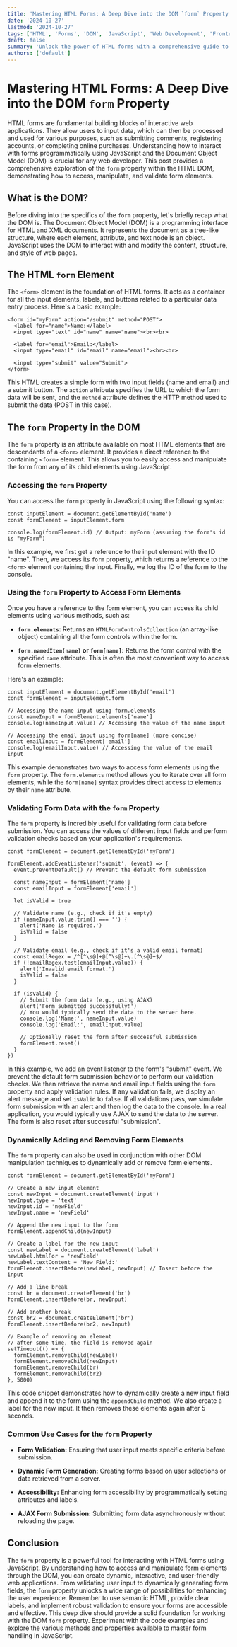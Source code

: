 ```yaml
---
title: 'Mastering HTML Forms: A Deep Dive into the DOM `form` Property'
date: '2024-10-27'
lastmod: '2024-10-27'
tags: ['HTML', 'Forms', 'DOM', 'JavaScript', 'Web Development', 'Frontend Development']
draft: false
summary: 'Unlock the power of HTML forms with a comprehensive guide to the DOM `form` property. Learn how to access, manipulate, and validate form data using JavaScript, complete with practical code examples.'
authors: ['default']
---
```


# Mastering HTML Forms: A Deep Dive into the DOM `form` Property

HTML forms are fundamental building blocks of interactive web applications. They allow users to input data, which can then be processed and used for various purposes, such as submitting comments, registering accounts, or completing online purchases. Understanding how to interact with forms programmatically using JavaScript and the Document Object Model (DOM) is crucial for any web developer. This post provides a comprehensive exploration of the `form` property within the HTML DOM, demonstrating how to access, manipulate, and validate form elements.

## What is the DOM?

Before diving into the specifics of the `form` property, let's briefly recap what the DOM is. The Document Object Model (DOM) is a programming interface for HTML and XML documents. It represents the document as a tree-like structure, where each element, attribute, and text node is an object. JavaScript uses the DOM to interact with and modify the content, structure, and style of web pages.

## The HTML `form` Element

The `<form>` element is the foundation of HTML forms. It acts as a container for all the input elements, labels, and buttons related to a particular data entry process. Here's a basic example:

```plaintext
<form id="myForm" action="/submit" method="POST">
  <label for="name">Name:</label>
  <input type="text" id="name" name="name"><br><br>

  <label for="email">Email:</label>
  <input type="email" id="email" name="email"><br><br>

  <input type="submit" value="Submit">
</form>
```

This HTML creates a simple form with two input fields (name and email) and a submit button. The `action` attribute specifies the URL to which the form data will be sent, and the `method` attribute defines the HTTP method used to submit the data (POST in this case).

## The `form` Property in the DOM

The `form` property is an attribute available on most HTML elements that are descendants of a `<form>` element. It provides a direct reference to the containing `<form>` element. This allows you to easily access and manipulate the form from any of its child elements using JavaScript.

### Accessing the `form` Property

You can access the `form` property in JavaScript using the following syntax:

```plaintext
const inputElement = document.getElementById('name')
const formElement = inputElement.form

console.log(formElement.id) // Output: myForm (assuming the form's id is "myForm")
```

In this example, we first get a reference to the input element with the ID "name". Then, we access its `form` property, which returns a reference to the `<form>` element containing the input. Finally, we log the ID of the form to the console.

### Using the `form` Property to Access Form Elements

Once you have a reference to the form element, you can access its child elements using various methods, such as:

- **`form.elements`:** Returns an `HTMLFormControlsCollection` (an array-like object) containing all the form controls within the form.

- **`form.namedItem(name)` or `form[name]`:** Returns the form control with the specified `name` attribute. This is often the most convenient way to access form elements.

Here's an example:

```plaintext
const inputElement = document.getElementById('email')
const formElement = inputElement.form

// Accessing the name input using form.elements
const nameInput = formElement.elements['name']
console.log(nameInput.value) // Accessing the value of the name input

// Accessing the email input using form[name] (more concise)
const emailInput = formElement['email']
console.log(emailInput.value) // Accessing the value of the email input
```

This example demonstrates two ways to access form elements using the `form` property. The `form.elements` method allows you to iterate over all form elements, while the `form[name]` syntax provides direct access to elements by their `name` attribute.

### Validating Form Data with the `form` Property

The `form` property is incredibly useful for validating form data before submission. You can access the values of different input fields and perform validation checks based on your application's requirements.

```plaintext
const formElement = document.getElementById('myForm')

formElement.addEventListener('submit', (event) => {
  event.preventDefault() // Prevent the default form submission

  const nameInput = formElement['name']
  const emailInput = formElement['email']

  let isValid = true

  // Validate name (e.g., check if it's empty)
  if (nameInput.value.trim() === '') {
    alert('Name is required.')
    isValid = false
  }

  // Validate email (e.g., check if it's a valid email format)
  const emailRegex = /^[^\s@]+@[^\s@]+\.[^\s@]+$/
  if (!emailRegex.test(emailInput.value)) {
    alert('Invalid email format.')
    isValid = false
  }

  if (isValid) {
    // Submit the form data (e.g., using AJAX)
    alert('Form submitted successfully!')
    // You would typically send the data to the server here.
    console.log('Name:', nameInput.value)
    console.log('Email:', emailInput.value)

    // Optionally reset the form after successful submission
    formElement.reset()
  }
})
```

In this example, we add an event listener to the form's "submit" event. We prevent the default form submission behavior to perform our validation checks. We then retrieve the name and email input fields using the `form` property and apply validation rules. If any validation fails, we display an alert message and set `isValid` to `false`. If all validations pass, we simulate form submission with an alert and then log the data to the console. In a real application, you would typically use AJAX to send the data to the server. The form is also reset after successful "submission".

### Dynamically Adding and Removing Form Elements

The `form` property can also be used in conjunction with other DOM manipulation techniques to dynamically add or remove form elements.

```plaintext
const formElement = document.getElementById('myForm')

// Create a new input element
const newInput = document.createElement('input')
newInput.type = 'text'
newInput.id = 'newField'
newInput.name = 'newField'

// Append the new input to the form
formElement.appendChild(newInput)

// Create a label for the new input
const newLabel = document.createElement('label')
newLabel.htmlFor = 'newField'
newLabel.textContent = 'New Field:'
formElement.insertBefore(newLabel, newInput) // Insert before the input

// Add a line break
const br = document.createElement('br')
formElement.insertBefore(br, newInput)

// Add another break
const br2 = document.createElement('br')
formElement.insertBefore(br2, newInput)

// Example of removing an element
// after some time, the field is removed again
setTimeout(() => {
  formElement.removeChild(newLabel)
  formElement.removeChild(newInput)
  formElement.removeChild(br)
  formElement.removeChild(br2)
}, 5000)
```

This code snippet demonstrates how to dynamically create a new input field and append it to the form using the `appendChild` method. We also create a label for the new input. It then removes these elements again after 5 seconds.

### Common Use Cases for the `form` Property

- **Form Validation:** Ensuring that user input meets specific criteria before submission.

- **Dynamic Form Generation:** Creating forms based on user selections or data retrieved from a server.

- **Accessibility:** Enhancing form accessibility by programmatically setting attributes and labels.

- **AJAX Form Submission:** Submitting form data asynchronously without reloading the page.

## Conclusion

The `form` property is a powerful tool for interacting with HTML forms using JavaScript. By understanding how to access and manipulate form elements through the DOM, you can create dynamic, interactive, and user-friendly web applications. From validating user input to dynamically generating form fields, the `form` property unlocks a wide range of possibilities for enhancing the user experience. Remember to use semantic HTML, provide clear labels, and implement robust validation to ensure your forms are accessible and effective. This deep dive should provide a solid foundation for working with the DOM `form` property. Experiment with the code examples and explore the various methods and properties available to master form handling in JavaScript.
